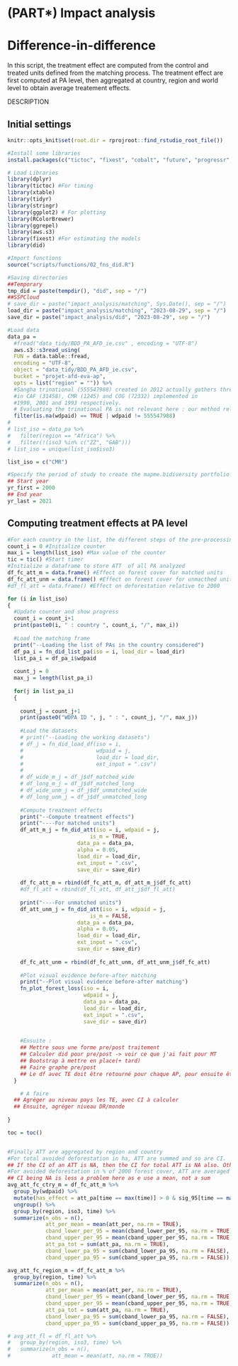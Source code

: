 # (PART\*) Impact analysis {.unnumbered}

# Difference-in-difference

In this script, the treatment effect are computed from the control and treated units defined from the matching process. The treatment effect are first computed at PA level, then aggregated at country, region and world level to obtain average treatement effects.

DESCRIPTION

## Initial settings

```r
knitr::opts_knit$set(root.dir = rprojroot::find_rstudio_root_file())

```

```r
#Install some libraries
install.packages(c("tictoc", "fixest", "cobalt", "future", "progressr", "did"))

# Load Libraries
library(dplyr)
library(tictoc) #For timing
library(xtable)
library(tidyr)
library(stringr)
library(ggplot2) # For plotting
library(RColorBrewer)
library(ggrepel)
library(aws.s3)
library(fixest) #For estimating the models
library(did)
```

```r
#Import functions
source("scripts/functions/02_fns_did.R")
```

```r
#Saving directories
##Temporary
tmp_did = paste(tempdir(), "did", sep = "/")
##SSPCloud
# save_dir = paste("impact_analysis/matching", Sys.Date(), sep = "/")
load_dir = paste("impact_analysis/matching", "2023-08-29", sep = "/")
save_dir = paste("impact_analysis/did", "2023-08-29", sep = "/")

#Load data 
data_pa = 
  #fread("data_tidy/BDD_PA_AFD_ie.csv" , encoding = "UTF-8")
  aws.s3::s3read_using(
  FUN = data.table::fread,
  encoding = "UTF-8",
  object = "data_tidy/BDD_PA_AFD_ie.csv",
  bucket = "projet-afd-eva-ap",
  opts = list("region" = "")) %>%
  #Sangha trinational (555547988) created in 2012 actually gathers three former PAs 
  #in CAF (31458), CMR (1245) and COG (72332) implemented in 
  #1990, 2001 and 1993 respectively.
  # Evaluating the trinational PA is not relevant here : our method relies on pre-treatment obervsations (for matching and DiD) and the outcome is likely to be affected by the initial PAs. On the other hand, evaluating the three earlier PAs might be irrelevant for us : are they funded by the AFD ?? In a first approach, the trinational is removed.
  filter(is.na(wdpaid) == TRUE | wdpaid != 555547988)
# 
# list_iso = data_pa %>%
#   filter(region == "Africa") %>%
#   filter(!(iso3 %in% c("ZZ", "GAB")))
# list_iso = unique(list_iso$iso3)

list_iso = c("CMR")

#Specify the period of study to create the mapme.bidiversity portfolio
## Start year
yr_first = 2000
## End year
yr_last = 2021

```

## Computing treatment effects at PA level

```r
#For each country in the list, the different steps of the pre-processing are performed
count_i = 0 #Initialize counter
max_i = length(list_iso) #Max value of the counter
tic = tic() #Start timer
#Initialize a dataframe to store ATT  of all PA analyzed
df_fc_att_m = data.frame() #Effect on forest cover for matched units
df_fc_att_unm = data.frame() #Effect on forest cover for unmacthed units
#df_fl_att = data.frame() #Effect on deforestation relative to 2000

for (i in list_iso)
{
  #Update counter and show progress
  count_i = count_i+1
  print(paste0(i, " : country ", count_i, "/", max_i))
  
  #Load the matching frame
  print("--Loading the list of PAs in the country considered")
  df_pa_i = fn_did_list_pa(iso = i, load_dir = load_dir)
  list_pa_i = df_pa_i$wdpaid
  
  count_j = 0
  max_j = length(list_pa_i)
  
  for(j in list_pa_i)
  {
    
    count_j = count_j+1
    print(paste0("WDPA ID ", j, " : ", count_j, "/", max_j))
    
    #Load the datasets
    # print("--Loading the working datasets")
    # df_j = fn_did_load_df(iso = i,
    #                       wdpaid = j, 
    #                       load_dir = load_dir,
    #                       ext_input = ".csv")
    # 
    # df_wide_m_j = df_j$df_matched_wide
    # df_long_m_j = df_j$df_matched_long
    # df_wide_unm_j = df_j$df_unmatched_wide
    # df_long_unm_j = df_j$df_unmatched_long
    
    #Compute treatment effects
    print("--Compute treatment effects")
    print("----For matched units")
    df_att_m_j = fn_did_att(iso = i, wdpaid = j, 
                          is_m = TRUE,
                      data_pa = data_pa,
                      alpha = 0.05,
                      load_dir = load_dir,
                      ext_input = ".csv",
                      save_dir = save_dir)
    
    df_fc_att_m = rbind(df_fc_att_m, df_att_m_j$df_fc_att)
    #df_fl_att = rbind(df_fl_att, df_att_j$df_fl_att)
        
    print("----For unmatched units")
    df_att_unm_j = fn_did_att(iso = i, wdpaid = j, 
                          is_m = FALSE,
                      data_pa = data_pa,
                      alpha = 0.05,
                      load_dir = load_dir,
                      ext_input = ".csv",
                      save_dir = save_dir)
    
    df_fc_att_unm = rbind(df_fc_att_unm, df_att_unm_j$df_fc_att)
    
    #Plot visual evidence before-after matching
    print("--Plot visual evidence before-after matching")
    fn_plot_forest_loss(iso = i, 
                        wdpaid = j, 
                        data_pa = data_pa, 
                        load_dir = load_dir, 
                        ext_input = ".csv", 
                        save_dir = save_dir)

    
    #Ensuite :
    ## Mettre sous une forme pre/post traitement
    ## Calculer did pour pre/post -> voir ce que j'ai fait pour MT
    ## Bootstrap à mettre en place(+ tard)
    ## Faire graphe pre/post
    ## Le df avec TE doit être retourné pour chaque AP, pour ensuite être aggrégée au niveau pays
  }

    # A faire
  ## Agréger au niveau pays les TE, avec CI à calculer 
  ## Ensuite, agréger niveau DR/monde
  
}

toc = toc()


#Finally ATT are aggregated by region and country
#For total avoided deforestation in ha, ATT are summed and so are CI.
## If the CI of an ATT is NA, then the CI for total ATT is NA also. Otherwise CI will be ## downward biased
#For avoided deforestation in % of 2000 forest cover, ATT are averaged and so are CI
## CI being NA is less a problem here as e use a mean, not a sum
avg_att_fc_ctry_m = df_fc_att_m %>%
  group_by(wdpaid) %>%
  mutate(has_effect = att_pa[time == max(time)] > 0 & sig_95[time == max(time)] == TRUE) %>%
  ungroup() %>%
  group_by(region, iso3, time) %>%
  summarize(n_obs = n(),
            att_per_mean = mean(att_per, na.rm = TRUE),
            cband_lower_per_95 = mean(cband_lower_per_95, na.rm = TRUE),
            cband_upper_per_95 = mean(cband_upper_per_95, na.rm = TRUE),
            att_pa_tot = sum(att_pa, na.rm = TRUE),
            cband_lower_pa_95 = sum(cband_lower_pa_95, na.rm = FALSE),
            cband_upper_pa_95 = sum(cband_upper_pa_95, na.rm = FALSE)) 

avg_att_fc_region_m = df_fc_att_m %>%
  group_by(region, time) %>%
  summarize(n_obs = n(),
            att_per_mean = mean(att_per, na.rm = TRUE),
            cband_lower_per_95 = mean(cband_lower_per_95, na.rm = TRUE),
            cband_upper_per_95 = mean(cband_upper_per_95, na.rm = TRUE),
            att_pa_tot = sum(att_pa, na.rm = TRUE),
            cband_lower_pa_95 = sum(cband_lower_pa_95, na.rm = FALSE),
            cband_upper_pa_95 = sum(cband_upper_pa_95, na.rm = FALSE))

# avg_att_fl = df_fl_att %>%
#   group_by(region, iso3, time) %>%
#   summarize(n_obs = n(),
#             att_mean = mean(att, na.rm = TRUE))
```
